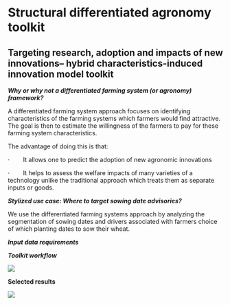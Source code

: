 # Structural differentiated agronomy toolkit

## Targeting research, adoption and impacts of new innovations-- hybrid characteristics-induced innovation model toolkit

***Why or why not a differentiated farming system (or agronomy) framework?***

A differentiated farming system approach focuses on identifying characteristics of the farming systems which farmers would find attractive. The goal is then to estimate the willingness of the farmers to pay for these farming system characteristics.

The advantage of doing this is that:

·        It allows one to predict the adoption of new agronomic innovations

·        It helps to assess the welfare impacts of many varieties of a technology unlike the traditional approach which treats them as separate inputs or goods.

***Stylized use case: Where to target sowing date advisories?***

We use the differentiated farming systems approach by analyzing the segmentation of sowing dates and drivers associated with farmers choice of which planting dates to sow their wheat.

***Input data requirements***

***Toolkit workflow***

![](differentiated_agronomy_workflow.png)

**Selected results**

![](OLS_estimates_diff_Agron.png)
